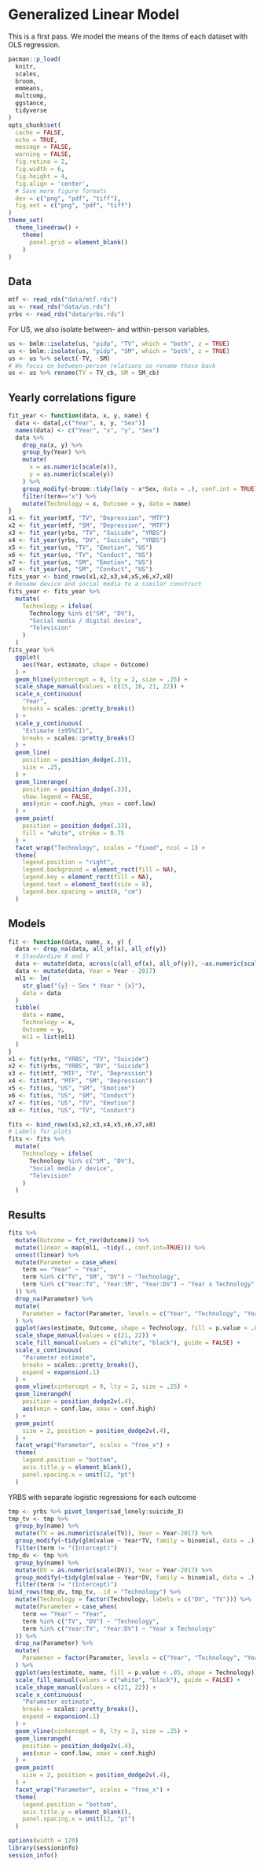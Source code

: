 # Generalized Linear Model

This is a first pass. We model the means of the items of each dataset with OLS regression.

```r
pacman::p_load(
  knitr, 
  scales,
  broom, 
  emmeans,
  multcomp,
  ggstance,
  tidyverse
)
opts_chunk$set(
  cache = FALSE,
  echo = TRUE,
  message = FALSE,
  warning = FALSE,
  fig.retina = 2, 
  fig.width = 6,
  fig.height = 4,
  fig.align = 'center',
  # Save more figure formats
  dev = c("png", "pdf", "tiff"),
  fig.ext = c("png", "pdf", "tiff")
)
theme_set(
  theme_linedraw() +
    theme(
      panel.grid = element_blank()
    )
)
```

## Data 

```r
mtf <- read_rds("data/mtf.rds")
us <- read_rds("data/us.rds")
yrbs <- read_rds("data/yrbs.rds")
```

For US, we also isolate between- and within-person variables.

```r
us <- bmlm::isolate(us, "pidp", "TV", which = "both", z = TRUE)
us <- bmlm::isolate(us, "pidp", "SM", which = "both", z = TRUE)
us <- us %>% select(-TV, -SM)
# We focus on between-person relations so rename those back
us <- us %>% rename(TV = TV_cb, SM = SM_cb)
```

## Yearly correlations figure

```r
fit_year <- function(data, x, y, name) {
  data <- data[,c("Year", x, y, "Sex")]
  names(data) <- c("Year", "x", "y", "Sex")
  data %>% 
    drop_na(x, y) %>% 
    group_by(Year) %>% 
    mutate(
      x = as.numeric(scale(x)), 
      y = as.numeric(scale(y))
    ) %>% 
    group_modify(~broom::tidy(lm(y ~ x*Sex, data = .), conf.int = TRUE)) %>% 
    filter(term=="x") %>% 
    mutate(Technology = x, Outcome = y, data = name)
}
x1 <- fit_year(mtf, "TV", "Depression", "MTF")
x2 <- fit_year(mtf, "SM", "Depression", "MTF")
x3 <- fit_year(yrbs, "TV", "Suicide", "YRBS")
x4 <- fit_year(yrbs, "DV", "Suicide", "YRBS")
x5 <- fit_year(us, "TV", "Emotion", "US")
x6 <- fit_year(us, "TV", "Conduct", "US")
x7 <- fit_year(us, "SM", "Emotion", "US")
x8 <- fit_year(us, "SM", "Conduct", "US")
fits_year <- bind_rows(x1,x2,x3,x4,x5,x6,x7,x8)
# Rename device and social media to a similar construct
fits_year <- fits_year %>% 
  mutate(
    Technology = ifelse(
      Technology %in% c("SM", "DV"), 
      "Social media / digital device", 
      "Television"
    )
  )
fits_year %>%   
  ggplot(
    aes(Year, estimate, shape = Outcome)
  ) +
  geom_hline(yintercept = 0, lty = 2, size = .25) +
  scale_shape_manual(values = c(15, 16, 21, 22)) +
  scale_x_continuous(
    "Year",
    breaks = scales::pretty_breaks()
  ) +
  scale_y_continuous(
    "Estimate (±95%CI)",
    breaks = scales::pretty_breaks()
  ) +
  geom_line(
    position = position_dodge(.33),
    size = .25, 
  ) +
  geom_linerange(
    position = position_dodge(.33),
    show.legend = FALSE,
    aes(ymin = conf.high, ymax = conf.low)
  ) +
  geom_point(
    position = position_dodge(.33),
    fill = "white", stroke = 0.75
  ) +
  facet_wrap("Technology", scales = "fixed", ncol = 1) +
  theme(
    legend.position = "right", 
    legend.background = element_rect(fill = NA), 
    legend.key = element_rect(fill = NA),
    legend.text = element_text(size = 8), 
    legend.box.spacing = unit(0, "cm")
  )
```


## Models

```r
fit <- function(data, name, x, y) {
  data <- drop_na(data, all_of(x), all_of(y))
  # Standardize X and Y
  data <- mutate(data, across(c(all_of(x), all_of(y)), ~as.numeric(scale(.))))
  data <- mutate(data, Year = Year - 2017)
  ml1 <- lm(
    str_glue("{y} ~ Sex * Year * {x}"),
    data = data
  )
  tibble(
    data = name,
    Technology = x,
    Outcome = y,
    ml1 = list(ml1)
  )
}
x1 <- fit(yrbs, "YRBS", "TV", "Suicide")
x2 <- fit(yrbs, "YRBS", "DV", "Suicide")
x3 <- fit(mtf, "MTF", "TV", "Depression")
x4 <- fit(mtf, "MTF", "SM", "Depression")
x5 <- fit(us, "US", "SM", "Emotion")
x6 <- fit(us, "US", "SM", "Conduct")
x7 <- fit(us, "US", "TV", "Emotion")
x8 <- fit(us, "US", "TV", "Conduct")
```

```r
fits <- bind_rows(x1,x2,x3,x4,x5,x6,x7,x8)
# Labels for plots
fits <- fits %>% 
  mutate(
    Technology = ifelse(
      Technology %in% c("SM", "DV"), 
      "Social media / device", 
      "Television"
    )
  )
```

## Results

```r
fits %>%
  mutate(Outcome = fct_rev(Outcome)) %>% 
  mutate(linear = map(ml1, ~tidy(., conf.int=TRUE))) %>% 
  unnest(linear) %>% 
  mutate(Parameter = case_when(
    term == "Year" ~ "Year",
    term %in% c("TV", "SM", "DV") ~ "Technology",
    term %in% c("Year:TV", "Year:SM", "Year:DV") ~ "Year x Technology"
  )) %>% 
  drop_na(Parameter) %>% 
  mutate(
    Parameter = factor(Parameter, levels = c("Year", "Technology", "Year x Technology"))
  ) %>% 
  ggplot(aes(estimate, Outcome, shape = Technology, fill = p.value < .05)) +
  scale_shape_manual(values = c(21, 22)) +
  scale_fill_manual(values = c("white", "black"), guide = FALSE) +
  scale_x_continuous(
    "Parameter estimate",
    breaks = scales::pretty_breaks(), 
    expand = expansion(.1)
  ) +
  geom_vline(xintercept = 0, lty = 2, size = .25) +
  geom_linerangeh(
    position = position_dodge2v(.4),
    aes(xmin = conf.low, xmax = conf.high)
  ) +
  geom_point(
    size = 2, position = position_dodge2v(.4),
  ) +
  facet_wrap("Parameter", scales = "free_x") +
  theme(
    legend.position = "bottom",
    axis.title.y = element_blank(), 
    panel.spacing.x = unit(12, "pt")
  )
```

YRBS with separate logistic regressions for each outcome

```r
tmp <- yrbs %>% pivot_longer(sad_lonely:suicide_3)
tmp_tv <- tmp %>% 
  group_by(name) %>% 
  mutate(TV = as.numeric(scale(TV)), Year = Year-2017) %>% 
  group_modify(~tidy(glm(value ~ Year*TV, family = binomial, data = .), conf.int = TRUE)) %>% 
  filter(term != "(Intercept)")
tmp_dv <- tmp %>% 
  group_by(name) %>% 
  mutate(DV = as.numeric(scale(DV)), Year = Year-2017) %>% 
  group_modify(~tidy(glm(value ~ Year*DV, family = binomial, data = .), conf.int = TRUE)) %>% 
  filter(term != "(Intercept)")
bind_rows(tmp_dv, tmp_tv, .id = "Technology") %>% 
  mutate(Technology = factor(Technology, labels = c("DV", "TV"))) %>% 
  mutate(Parameter = case_when(
    term == "Year" ~ "Year",
    term %in% c("TV", "DV") ~ "Technology",
    term %in% c("Year:TV", "Year:DV") ~ "Year x Technology"
  )) %>%
  drop_na(Parameter) %>%
  mutate(
    Parameter = factor(Parameter, levels = c("Year", "Technology", "Year x Technology"))
  ) %>% 
  ggplot(aes(estimate, name, fill = p.value < .05, shape = Technology)) +
  scale_fill_manual(values = c("white", "black"), guide = FALSE) +
  scale_shape_manual(values = c(21, 22)) +
  scale_x_continuous(
    "Parameter estimate",
    breaks = scales::pretty_breaks(), 
    expand = expansion(.1)
  ) +
  geom_vline(xintercept = 0, lty = 2, size = .25) +
  geom_linerangeh(
    position = position_dodge2v(.4),
    aes(xmin = conf.low, xmax = conf.high)
  ) +
  geom_point(
    size = 2, position = position_dodge2v(.4),
  ) +
  facet_wrap("Parameter", scales = "free_x") +
  theme(
    legend.position = "bottom",
    axis.title.y = element_blank(), 
    panel.spacing.x = unit(12, "pt")
  )
```

```r
options(width = 120)
library(sessioninfo)
session_info()
```
